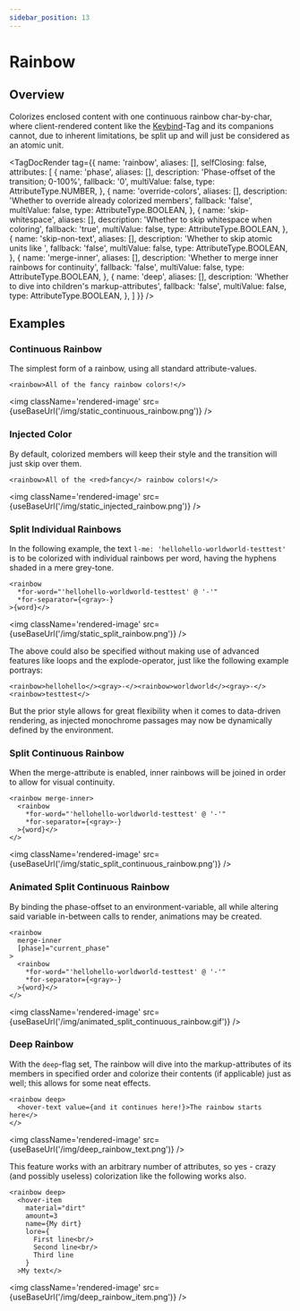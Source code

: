 ```yaml
---
sidebar_position: 13
---
```



# Rainbow

## Overview

Colorizes enclosed content with one continuous rainbow char-by-char, where client-rendered content
like the [Keybind](./keybind)-Tag and its companions cannot, due to inherent limitations, be
split up and will just be considered as an atomic unit.

<TagDocRender tag={{
  name: 'rainbow',
  aliases: [],
  selfClosing: false,
  attributes: [
    {
      name: 'phase',
      aliases: [],
      description: 'Phase-offset of the transition; 0-100%',
      fallback: '0',
      multiValue: false,
      type: AttributeType.NUMBER,
    },
    {
      name: 'override-colors',
      aliases: [],
      description: 'Whether to override already colorized members',
      fallback: 'false',
      multiValue: false,
      type: AttributeType.BOOLEAN,
    },
    {
      name: 'skip-whitespace',
      aliases: [],
      description: 'Whether to skip whitespace when coloring',
      fallback: 'true',
      multiValue: false,
      type: AttributeType.BOOLEAN,
    },
    {
      name: 'skip-non-text',
      aliases: [],
      description: 'Whether to skip atomic units like <key/>',
      fallback: 'false',
      multiValue: false,
      type: AttributeType.BOOLEAN,
    },
    {
      name: 'merge-inner',
      aliases: [],
      description: 'Whether to merge inner rainbows for continuity',
      fallback: 'false',
      multiValue: false,
      type: AttributeType.BOOLEAN,
    },
    {
      name: 'deep',
      aliases: [],
      description: 'Whether to dive into children\'s markup-attributes',
      fallback: 'false',
      multiValue: false,
      type: AttributeType.BOOLEAN,
    },
  ]
}} />

## Examples

### Continuous Rainbow

The simplest form of a rainbow, using all standard attribute-values.

```component-markup
<rainbow>All of the fancy rainbow colors!</>
```

<img className='rendered-image' src={useBaseUrl('/img/static_continuous_rainbow.png')} />


### Injected Color

By default, colorized members will keep their style and the transition will just skip over them.

```component-markup
<rainbow>All of the <red>fancy</> rainbow colors!</>
```

<img className='rendered-image' src={useBaseUrl('/img/static_injected_rainbow.png')} />

### Split Individual Rainbows

In the following example, the text `l-me: 'hellohello-worldworld-testtest'` is to be colorized
with individual rainbows per word, having the hyphens shaded in a mere grey-tone.

```component-markup
<rainbow
  *for-word="'hellohello-worldworld-testtest' @ '-'"
  *for-separator={<gray>-}
>{word}</>
```

<img className='rendered-image' src={useBaseUrl('/img/static_split_rainbow.png')} />

The above could also be specified without making use of advanced features like loops and the
explode-operator, just like the following example portrays:

```component-markup
<rainbow>hellohello</><gray>-</><rainbow>worldworld</><gray>-</><rainbow>testtest</>
```

But the prior style allows for great flexibility when it comes to data-driven rendering, as injected monochrome
passages may now be dynamically defined by the environment.

### Split Continuous Rainbow

When the merge-attribute is enabled, inner rainbows will be joined in order to allow for visual continuity.

```component-markup
<rainbow merge-inner>
  <rainbow
    *for-word="'hellohello-worldworld-testtest' @ '-'"
    *for-separator={<gray>-}
  >{word}</>
</>
```

<img className='rendered-image' src={useBaseUrl('/img/static_split_continuous_rainbow.png')} />

### Animated Split Continuous Rainbow

By binding the phase-offset to an environment-variable, all while altering said variable in-between calls to
render, animations may be created.

```component-markup
<rainbow
  merge-inner
  [phase]="current_phase"
>
  <rainbow
    *for-word="'hellohello-worldworld-testtest' @ '-'"
    *for-separator={<gray>-}
  >{word}</>
</>
```


<img className='rendered-image' src={useBaseUrl('/img/animated_split_continuous_rainbow.gif')} />

### Deep Rainbow

With the `deep`-flag set, The rainbow will dive into the markup-attributes of its members in specified
order and colorize their contents (if applicable) just as well; this allows for some neat effects.

```component-markup
<rainbow deep>
  <hover-text value={and it continues here!}>The rainbow starts here</>
</>
```

<img className='rendered-image' src={useBaseUrl('/img/deep_rainbow_text.png')} />

This feature works with an arbitrary number of attributes, so yes - crazy (and possibly useless)
colorization like the following works also.

```component-markup
<rainbow deep>
  <hover-item
    material="dirt"
    amount=3
    name={My dirt}
    lore={
      First line<br/>
      Second line<br/>
      Third line
    }
  >My text</>
```

<img className='rendered-image' src={useBaseUrl('/img/deep_rainbow_item.png')} />